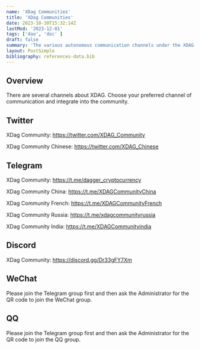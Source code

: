 ```yaml
---
name: 'XDag Communities'
title: 'XDag Communities'
date: 2023-10-30T15:32:14Z
lastMod: '2023-12-01'
tags: ['dao', 'doc' ]
draft: false
summary: 'The various autonomous communication channels under the XDAG community.'
layout: PostSimple
bibliography: references-data.bib
---
```


## Overview

There are several channels about XDAG. Choose your preferred channel of communication and integrate into the community.

<TOCInline toc={props.toc} exclude="Overview" toHeading={2}/>

##  Twitter

XDag Community: https://twitter.com/XDAG_Community

XDag Community Chinese: https://twitter.com/XDAG_Chinese


## Telegram

XDag Community: https://t.me/dagger_cryptocurrency

XDag Community China: https://t.me/XDAGCommunityChina

XDag Community French: https://t.me/XDAGCommunityFrench

XDag Community Russia: https://t.me/xdagcommunityrussia

XDag Community India: https://t.me/XDAGCommunityindia

## Discord

XDag Community: https://discord.gg/Dr33gFY7Xm


## WeChat

Please join the Telegram group first and then ask the Administrator for the QR code to join the WeChat group.

## QQ
Please join the Telegram group first and then ask the Administrator for the QR code to join the QQ group.





